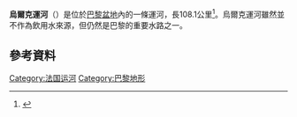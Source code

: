 '''烏爾克運河'''（{{lang-fr|Canal de l'Ourcq}}）是位於[[巴黎盆地|巴黎盆地]]內的一條運河，長108.1公里<ref name="Cruising">{{cite book|title=Cruising French Waterways|author=Hugh McKnight|publisher=Sheridan House, Inc|year=2005|isbn=978-1-57409-210-3|pages=67, 68|url=http://books.google.com/books?id=Gm63fwrQ3gsC&pg=PA68&dq=canal+de+l%27ourcq&ei=2j7LSKyXLIqEywTc-9X3DA&sig=ACfU3U3WJ2fntSkoNEOFwTouVqCuel-PXw#PPA67,M1}}</ref>。烏爾克運河雖然並不作為飲用水來源，但仍然是巴黎的重要水路之一。

==參考資料==
{{Reflist}}
{{commons|Canal de l'Ourcq}}

[[Category:法国运河|Category:法国运河]]
[[Category:巴黎地形|Category:巴黎地形]]